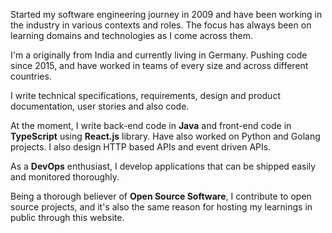 <!-- markdownlint-disable MD041-->

Started my software engineering journey in 2009 and have been working in the industry in various contexts and roles.
The focus has always been on learning domains and technologies as I come across them.

I'm a originally from India and currently living in Germany. Pushing code since 2015,
and have worked in teams of every size and across different countries.

I write technical specifications, requirements, design and product documentation, user stories and also code.

At the moment, I write back-end code in **Java** and front-end code in **TypeScript** using **React.js** library.
Have also worked on Python and Golang projects.
I also design HTTP based APIs and event driven APIs.

As a **DevOps** enthusiast, I develop applications that can be shipped easily and monitored thoroughly.

Being a thorough believer of **Open Source Software**, I contribute to open source projects,
and it's also the same reason for hosting my learnings in public through this website.

<!-- markdownlint-enable MD041-->

